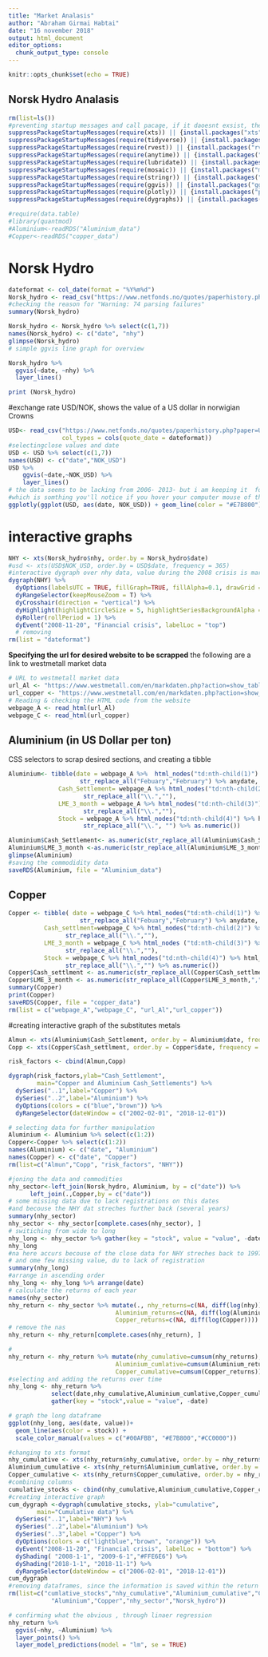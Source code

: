 ```yaml
---
title: "Market Analasis"
author: "Abraham Girmai Habtai"
date: "16 november 2018"
output: html_document
editor_options: 
  chunk_output_type: console
---
```


```r
knitr::opts_chunk$set(echo = TRUE)
```

## Norsk Hydro Analasis

```r
rm(list=ls())
#preventing startup messages and call pacage, if it daoesnt exsist, then install and call
suppressPackageStartupMessages(require(xts)) || {install.packages("xts"); require(xts)}
suppressPackageStartupMessages(require(tidyverse)) || {install.packages("tidyverse"); require(tidyverse)}
suppressPackageStartupMessages(require(rvest)) || {install.packages("rvest"); require(rvest)}
suppressPackageStartupMessages(require(anytime)) || {install.packages("anytime"); require(anytime)}
suppressPackageStartupMessages(require(lubridate)) || {install.packages("lubridate"); require(lubridate)}
suppressPackageStartupMessages(require(mosaic)) || {install.packages("mosaic"); require(mosaic)}
suppressPackageStartupMessages(require(stringr)) || {install.packages("stringr"); require(stringr)}
suppressPackageStartupMessages(require(ggvis)) || {install.packages("ggvis"); require(ggvis)}
suppressPackageStartupMessages(require(plotly)) || {install.packages("plotly"); require(plotly)}
suppressPackageStartupMessages(require(dygraphs)) || {install.packages("dygraphs"); require(dygraphs)}

#require(data.table)
#library(quantmod)
#Aluminium<-readRDS("Aluminium_data")
#Copper<-readRDS("copper_data")
```

# Norsk Hydro

```r
dateformat <- col_date(format = "%Y%m%d")
Norsk_hydro <- read_csv("https://www.netfonds.no/quotes/paperhistory.php?paper=NHY.OSE&csv_format=csv", col_types = cols(quote_date = dateformat))
#checking the reason for "Warning: 74 parsing failures"
summary(Norsk_hydro)

Norsk_hydro <- Norsk_hydro %>% select(c(1,7))
names(Norsk_hydro) <- c("date", "nhy")
glimpse(Norsk_hydro)
# simple ggvis line graph for overview

Norsk_hydro %>%
  ggvis(~date, ~nhy) %>%
  layer_lines()

print (Norsk_hydro)

```

#exchange rate USD/NOK, shows the value of a US dollar in norwigian Crowns
```r
USD<- read_csv("https://www.netfonds.no/quotes/paperhistory.php?paper=USDNOK.FXSX&csv_format=csv ",
               col_types = cols(quote_date = dateformat))
#selectingclose values and date
USD <- USD %>% select(c(1,7)) 
names(USD) <- c("date","NOK_USD")
USD %>% 
    ggvis(~date,~NOK_USD) %>% 
    layer_lines()
# the data seems to be lacking from 2006- 2013- but i am keeping it  for later analysis
#which is somthing you'll notice if you hover your computer mouse of the straight line 
ggplotly(ggplot(USD, aes(date, NOK_USD)) + geom_line(color = "#E7B800"))

```

# interactive graphs

```r
NHY <- xts(Norsk_hydro$nhy, order.by = Norsk_hydro$date)
#usd <- xts(USD$NOK_USD, order.by = USD$date, frequency = 365)
#interactive dygraph over nhy data, value during the 2008 crisis is marked
dygraph(NHY) %>%
  dyOptions(labelsUTC = TRUE, fillGraph=TRUE, fillAlpha=0.1, drawGrid = FALSE, colors="#00AFBB") %>%
  dyRangeSelector(keepMouseZoom = T) %>%
  dyCrosshair(direction = "vertical") %>%
  dyHighlight(highlightCircleSize = 5, highlightSeriesBackgroundAlpha = 0.2, hideOnMouseOut = FALSE)  %>%
  dyRoller(rollPeriod = 1) %>%
  dyEvent("2008-11-20", "Financial crisis", labelLoc = "top")
  # removing 
rm(list = "dateformat")
```

**Specifying the url for desired website to be scrapped**
the following are a link to westmetall market data
```r
# URL to westmetall market data
url_Al <- "https://www.westmetall.com/en/markdaten.php?action=show_table&field=LME_Al_cash"
url_copper <- "https://www.westmetall.com/en/markdaten.php?action=show_table&field=LME_Cu_stock"
# Reading & checking the HTML code from the website
webpage_A <- read_html(url_Al)
webpage_C <- read_html(url_copper)

```

## Aluminium (in US Dollar per ton)
CSS selectors to scrap desired sections, and creating a tibble
```r
Aluminium<- tibble(date = webpage_A %>%  html_nodes("td:nth-child(1)") %>% html_text %>% 
                    str_replace_all("Febuary","February") %>% anydate,
              Cash_Settlement= webpage_A %>% html_nodes("td:nth-child(2)") %>% html_text %>%
                     str_replace_all("\\.",""),
              LME_3_month = webpage_A %>% html_nodes("td:nth-child(3)") %>% html_text %>%
                     str_replace_all("\\.",""),
              Stock = webpage_A %>% html_nodes("td:nth-child(4)") %>% html_text %>%
                     str_replace_all("\\.", "") %>% as.numeric())

Aluminium$Cash_Settlement<- as.numeric(str_replace_all(Aluminium$Cash_Settlement,",","."))
Aluminium$LME_3_month <-as.numeric(str_replace_all(Aluminium$LME_3_month,",","."))
glimpse(Aluminium)
#saving the commodidity data
saveRDS(Aluminium, file = "Aluminium_data")

```

## Copper

```r
Copper <- tibble( date = webpage_C %>% html_nodes("td:nth-child(1)") %>% html_text %>%  
                    str_replace_all("Febuary","February") %>% anydate,
          Cash_settlment=webpage_C %>% html_nodes("td:nth-child(2)") %>% html_text %>%
                str_replace_all("\\.",""),
          LME_3_month = webpage_C %>% html_nodes ("td:nth-child(3)") %>% html_text %>%
                str_replace_all("\\.",""),
          Stock = webpage_C %>% html_nodes("td:nth-child(4)") %>% html_text %>%
                str_replace_all("\\.","") %>% as.numeric())
Copper$Cash_settlment <- as.numeric(str_replace_all(Copper$Cash_settlment,",","."))
Copper$LME_3_month <- as.numeric(str_replace_all(Copper$LME_3_month,",","."))
summary(Copper)
print(Copper)
saveRDS(Copper, file = "copper_data")
rm(list = c("webpage_A","webpage_C", "url_Al","url_copper"))

```
#creating interactive graph of the substitutes  metals
```r
Almun <- xts(Aluminium$Cash_Settlement, order.by = Aluminium$date, frequency = 365)
Copp <- xts(Copper$Cash_settlment, order.by = Copper$date, frequency =  365)

risk_factors <- cbind(Almun,Copp)

dygraph(risk_factors,ylab="Cash_Settlement", 
        main="Copper and Aluminium Cash_Settlements") %>%
  dySeries("..1",label="Copper") %>%
  dySeries("..2",label="Aluminium") %>% 
  dyOptions(colors = c("blue","brown")) %>%
  dyRangeSelector(dateWindow = c("2002-02-01", "2018-12-01"))

# selecting data for further manipulation
Aluminium <- Aluminium %>% select(c(1:2))
Copper<-Copper %>% select(c(1:2))
names(Aluminium) <- c("date", "Aluminium")
names(Copper) <- c("date", "Copper")
rm(list=c("Almun","Copp", "risk_factors", "NHY"))

```

```r
#joning the data and commodities  
nhy_sector<-left_join(Norsk_hydro, Aluminium, by = c("date")) %>%
      left_join(.,Copper,by = c("date"))
# some missing data due to lack registrations on this dates 
#and becouse the NHY dat streches further back (several years)
summary(nhy_sector)
nhy_sector <- nhy_sector[complete.cases(nhy_sector), ]
# switiching from wide to long
nhy_long <- nhy_sector %>% gather(key = "stock", value = "value", -date)
nhy_long
#na here accurs becouse of the close data for NHY streches back to 1997
# and ome few missing value, du to lack of registration
summary(nhy_long)
#arrange in ascending order
nhy_long <- nhy_long %>% arrange(date)
# calculate the returns of each year
names(nhy_sector)
nhy_return <- nhy_sector %>% mutate(., nhy_returns=c(NA, diff(log(nhy))),
                              Aluminium_returns=c(NA, diff(log(Aluminium))),
                              Copper_returns=c(NA, diff(log(Copper))))
# remove the nas
nhy_return <- nhy_return[complete.cases(nhy_return), ]

#
nhy_return <- nhy_return %>% mutate(nhy_cumulative=cumsum(nhy_returns),
                              Aluminium_cumlative=cumsum(Aluminium_returns),
                              Copper_cumulative=cumsum(Copper_returns))
#selecting and adding the returns over time
nhy_long <- nhy_return %>% 
            select(date,nhy_cumulative,Aluminium_cumlative,Copper_cumulative) %>%
            gather(key = "stock",value = "value", -date)

# graph the long dataframe
ggplot(nhy_long, aes(date, value))+ 
  geom_line(aes(color = stock)) +
  scale_color_manual(values = c("#00AFBB", "#E7B800","#CC0000"))

#changing to xts format
nhy_cumulative <- xts(nhy_return$nhy_cumulative, order.by = nhy_return$date)
Aluminium_cumulative <- xts(nhy_return$Aluminium_cumlative, order.by = nhy_return$date)
Copper_cumulative <- xts(nhy_return$Copper_cumulative, order.by = nhy_return$date)
#combining columns
cumulative_stocks <- cbind(nhy_cumulative,Aluminium_cumulative,Copper_cumulative)
#creating interactive graph
cum_dygraph <-dygraph(cumulative_stocks, ylab="cumulative", 
        main="Cumulative data") %>%
  dySeries("..1",label="NHY") %>%
  dySeries("..2",label="Aluminium") %>% 
  dySeries("..3",label ="Copper") %>%
  dyOptions(colors = c("lightblue","brown", "orange")) %>%
  dyEvent("2008-11-20", "Financial crisis", labelLoc = "bottom") %>%
  dyShading( "2008-1-1", "2009-6-1","#FFE6E6") %>%
  dyShading("2018-1-1", "2018-11-1") %>%
  dyRangeSelector(dateWindow = c("2006-02-01", "2018-12-01"))
cum_dygraph
#removing dataframes, since the information is saved within the return dataframe
rm(list=c("cumlative_stocks","nhy_cumulative","Aluminium_cumulative","Copper_cumulative",
            "Aluminium","Copper","nhy_sector","Norsk_hydro"))

```

```r
# confirming what the obvious , through linaer regression
nhy_return %>% 
  ggvis(~nhy, ~Aluminium) %>%
  layer_points() %>%
  layer_model_predictions(model = "lm", se = TRUE)

 
```

  